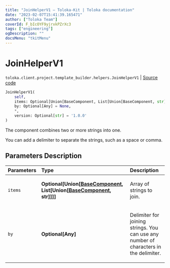 ```yaml
---
title: "JoinHelperV1 — Toloka-Kit | Toloka documentation"
date: "2023-02-07T15:41:39.165471"
author: ["Toloka Team"]
coverId: F_bIcOYF9yjrxkPZrXc3
tags: ["engineering"]
ogDescription: ""
docsMenu: "tkitMenu"
---
```


# JoinHelperV1
`toloka.client.project.template_builder.helpers.JoinHelperV1` | [Source code](https://github.com/Toloka/toloka-kit/blob/v1.1.3/src/client/project/template_builder/helpers.py#L104)

```python
JoinHelperV1(
    self,
    items: Optional[Union[BaseComponent, List[Union[BaseComponent, str]]]] = None,
    by: Optional[Any] = None,
    *,
    version: Optional[str] = '1.0.0'
)
```

The component combines two or more strings into one.

You can add a delimiter to separate the strings, such as a space or comma.

## Parameters Description

| Parameters | Type | Description |
| :----------| :----| :-----------|
`items`|**Optional\[Union\[[BaseComponent](/docs/toloka-kit/reference/toloka.client.project.template_builder.base.BaseComponent), List\[Union\[[BaseComponent](/docs/toloka-kit/reference/toloka.client.project.template_builder.base.BaseComponent), str\]\]\]\]**|<p>Array of strings to join.</p>
`by`|**Optional\[Any\]**|<p>Delimiter for joining strings. You can use any number of characters in the delimiter.</p>
